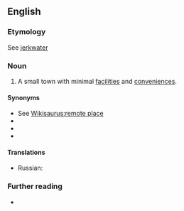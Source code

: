 ==English==

===Etymology===
See [[jerkwater]]

===Noun===
{{en-noun}}

# A small town with minimal [[facility|facilities]] and [[convenience]]s.

====Synonyms====
* See [[Wikisaurus:remote place]]
* {{l|en|backwater}}
* {{l|en|one-horse town}}
* {{l|en|Podunk}}

====Translations====
{{trans-top|small town}}
* Russian: {{t|ru|захолустный горо́дишко}}
{{trans-mid}}
{{trans-bottom}}

===Further reading===
* {{R:OneLook}}